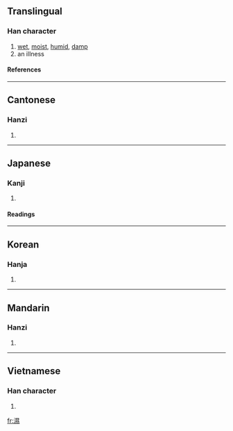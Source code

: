 {{see|湿}}

==Translingual==
===Han character===
{{Han char|rn=85|rad=水|as=14|sn=17|four=3613<sub>3</sub>|canj=水日女火 (EAVF)}}
# [[wet]], [[moist]], [[humid]], [[damp]]
# an illness
====References====
{{Han ref|kx=0655.220|dkj=18483|dj=1065.200|hdz=31769.080|uh=6FD5|ud=28629|bh=C0E3|bd=49379}}
----
==Cantonese==
===Hanzi===
{{yue-hanzi|jyut=|y=sap1}}
# {{defn|Cantonese}}
----
==Japanese==
===Kanji===
{{ja-kanji|grade=|rs=水14}}
# {{defn|Japanese}} 
====Readings====
{{ja-readings|on=[[しつ]] (shitsu), [[しゅう]] (shū)|kun=[[しめる]] (shimeru)}}
----
==Korean==
===Hanja===
{{ko-hanja|hangeul=습|eumhun=|rv=seup|mr=sŭp|y=sup}}
# {{defn|Korean}}
----
==Mandarin==
===Hanzi===
{{cmn-hanzi|sim=湿|pin=[[qì]] ([[qi4]]), [[shī]] ([[shi1]]), [[tà]] ([[ta4]]), [[xí]] ([[xi2]])|wg=ch'i<sup>4</sup>, shih<sup>1</sup>, t'a<sup>4</sup>, hsi<sup>2</sup>}}
# {{defn|Mandarin}}
----
==Vietnamese==
===Han character===
{{vi-hantu|thấp}}
# {{defn|Vietnamese}}

[[fr:濕]]